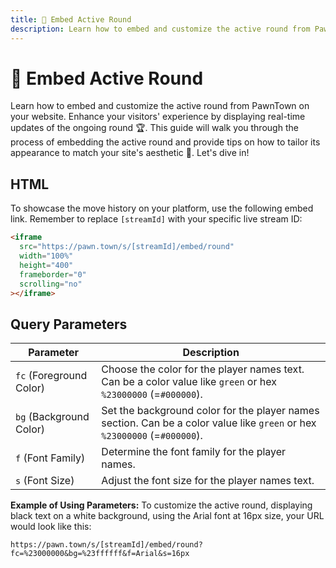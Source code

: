 ```yaml
---
title: 🎯 Embed Active Round
description: Learn how to embed and customize the active round from PawnTown on your website.
---
```


# 🎯 Embed Active Round

Learn how to embed and customize the active round from PawnTown on your website. Enhance your visitors' experience by displaying real-time updates of the ongoing round 🏆. This guide will walk you through the process of embedding the active round and provide tips on how to tailor its appearance to match your site's aesthetic 🎨. Let's dive in!

## HTML

To showcase the move history on your platform, use the following embed link. Remember to replace `[streamId]` with your specific live stream ID:

```html
<iframe
  src="https://pawn.town/s/[streamId]/embed/round"
  width="100%"
  height="400"
  frameborder="0"
  scrolling="no"
></iframe>
```

## Query Parameters

| Parameter               | Description                                                                                                               |
| ----------------------- | ------------------------------------------------------------------------------------------------------------------------- |
| `fc` (Foreground Color) | Choose the color for the player names text. Can be a color value like `green` or hex `%23000000` (=`#000000`).            |
| `bg` (Background Color) | Set the background color for the player names section. Can be a color value like `green` or hex `%23000000` (=`#000000`). |
| `f` (Font Family)       | Determine the font family for the player names.                                                                           |
| `s` (Font Size)         | Adjust the font size for the player names text.                                                                           |

**Example of Using Parameters:**
To customize the active round, displaying black text on a white background, using the Arial font at 16px size, your URL would look like this:

```url copy
https://pawn.town/s/[streamId]/embed/round?fc=%23000000&bg=%23ffffff&f=Arial&s=16px
```
